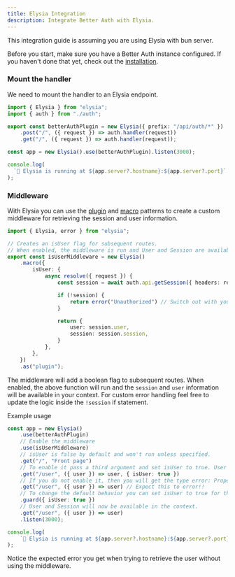```yaml
---
title: Elysia Integration
description: Integrate Better Auth with Elysia.
---
```


This integration guide is assuming you are using Elysia with bun server.

Before you start, make sure you have a Better Auth instance configured. If you haven't done that yet, check out the [installation](/docs/installation).

### Mount the handler

We need to mount the handler to an Elysia endpoint.

```ts
import { Elysia } from "elysia";
import { auth } from "./auth";

export const betterAuthPlugin = new Elysia({ prefix: "/api/auth/*" })
	.post("/", ({ request }) => auth.handler(request))
	.get("/", ({ request }) => auth.handler(request));

const app = new Elysia().use(betterAuthPlugin).listen(3000);

console.log(
  `🦊 Elysia is running at ${app.server?.hostname}:${app.server?.port}`
);
```

### Middleware

With Elysia you can use the [plugin](https://elysiajs.com/essential/plugin.html#plugin) and [macro](https://elysiajs.com/patterns/macro.html#macro) patterns to create a custom middleware for retrieving the session and user information.

```ts
import { Elysia, error } from "elysia";

// Creates an isUser flag for subsequent routes.
// When enabled, the middleware is run and User and Session are available in the subsequent context
export const isUserMiddleware = new Elysia()
	.macro({
		isUser: {
			async resolve({ request }) {
				const session = await auth.api.getSession({ headers: request.headers })

				if (!session) {
					return error("Unauthorized") // Switch out with your own error handling.
				}

				return {
					user: session.user,
					session: session.session,
				}
			},
		},
	})
	.as("plugin");

```

The middleware will add a boolean flag to subsequent routes. When enabled, the above function will run and the `session` and `user` information will be available in your context. For custom error handling feel free to update the logic inside the `!session` if statement.  

Example usage

```ts
const app = new Elysia()
	.use(betterAuthPlugin)
  	// Enable the middleware
	.use(isUserMiddleware)
	// isUser is false by default and won't run unless specified.
	.get("/", "Front page")
	// To enable it pass a third argument and set isUser to true. User and Session will now be present in the context fully typed
	.get("/user", ({ user }) => user, { isUser: true })
	// If you do not enable it, then you will get the type error: Property 'user' does not exist
	.get("/user", ({ user }) => user) // Expect this to error!!
	// To change the default behavior you can set isUser to true for the subsequent routes
	.guard({ isUser: true })
	// User and Session will now be available in the context.
	.get("/user", ({ user }) => user)
	.listen(3000);

console.log(
	`🦊 Elysia is running at ${app.server?.hostname}:${app.server?.port}`
);

```
Notice the expected error you get when trying to retrieve the user without using the middleware. 